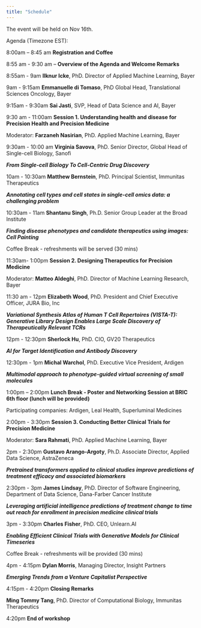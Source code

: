 ```yaml
---
title: "Schedule"
---
```


The event will be held on Nov 16th.

Agenda (Timezone EST):

8:00am – 8:45 am **Registration and Coffee**
 
8:55 am - 9:30 am – **Overview of the Agenda and Welcome Remarks**

8:55am - 9am **Ilknur Icke**, PhD. Director of Applied Machine Learning, Bayer

9am - 9:15am **Emmanuelle di Tomaso**, PhD  Global Head, Translational Sciences Oncology, Bayer

9:15am - 9:30am **Sai Jasti**, SVP, Head of Data Science and AI, Bayer
 
9:30 am - 11:00am **Session 1. Understanding health and disease for Precision Health and Precision Medicine**

Moderator: **Farzaneh Nasirian**, PhD. Applied Machine Learning, Bayer

9:30am - 10:00 am **Virginia Savova**, PhD. Senior Director, Global Head of Single-cell Biology, Sanofi

***From Single-cell Biology To Cell-Centric Drug Discovery***

10am - 10:30am **Matthew Bernstein**, PhD.  Principal Scientist, Immunitas Therapeutics

***Annotating cell types and cell states in single-cell omics data: a challenging problem***

10:30am - 11am **Shantanu Singh**, Ph.D.  Senior Group Leader at the Broad Institute

***Finding disease phenotypes and candidate therapeutics using images: Cell Painting***
 
Coffee Break - refreshments will be served (30 mins)
 
11:30am- 1:00pm **Session 2. Designing Therapeutics for Precision Medicine**

Moderator: **Matteo Aldeghi**, PhD. Director of Machine Learning Research, Bayer

11:30 am - 12pm **Elizabeth Wood**, PhD.  President and Chief Executive Officer, JURA Bio, Inc

***Variational Synthesis Atlas of Human T Cell Repertoires (VISTA-T): Generative Library Design Enables Large Scale Discovery of Therapeutically Relevant TCRs***

12pm - 12:30pm **Sherlock Hu**, PhD.  CIO, GV20 Therapeutics

***AI for Target Identification and Antibody Discovery***

12:30pm - 1pm **Michal Warchol**, PhD. Executive Vice President, Ardigen

***Multimodal approach to phenotype-guided virtual screening of small molecules***

1:00pm – 2:00pm **Lunch Break - Poster and Networking Session at BRIC 6th floor (lunch will be provided)**

Participating companies: Ardigen, Leal Health, Superluminal Medicines
 
2:00pm - 3:30pm **Session 3. Conducting Better Clinical Trials for Precision Medicine**

Moderator: **Sara Rahmati**, PhD. Applied Machine Learning, Bayer

2pm - 2:30pm **Gustavo Arango-Argoty**, Ph.D.  Associate Director, Applied Data Science, AstraZeneca

***Pretrained transformers applied to clinical studies improve predictions of treatment efficacy and associated biomarkers***

2:30pm - 3pm **James Lindsay**, PhD. Director of Software Engineering, Department of Data Science, Dana-Farber Cancer Institute

***Leveraging artificial intelligence predictions of treatment change to time out reach for enrollment in precision medicine clinical trials***

3pm - 3:30pm **Charles Fisher**, PhD. CEO, Unlearn.AI

***Enabling Efficient Clinical Trials with Generative Models for Clinical Timeseries***

Coffee Break - refreshments will be provided (30 mins)
 
4pm - 4:15pm **Dylan Morris**, Managing Director, Insight Partners

***Emerging Trends from a Venture Capitalist Perspective***

4:15pm - 4:20pm **Closing Remarks**

**Ming Tommy Tang**, PhD. Director of Computational Biology, Immunitas Therapeutics

4:20pm **End of workshop**
